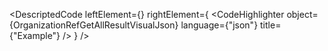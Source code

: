 
<DescriptedCode
  leftElement={<OrganizationRefGetAllResultDesc />}
  rightElement={
    <CodeHighlighter
      object={OrganizationRefGetAllResultVisualJson}
      language={"json"}
      title={"Example"}
    />
  }
/>
